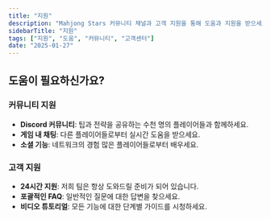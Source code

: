 ```yaml
---
title: "지원"
description: "Mahjong Stars 커뮤니티 채널과 고객 지원을 통해 도움과 지원을 받으세요."
sidebarTitle: "지원"
tags: ["지원", "도움", "커뮤니티", "고객센터"]
date: "2025-01-27"
---
```


## 도움이 필요하신가요?

### 커뮤니티 지원
- **Discord 커뮤니티**: 팁과 전략을 공유하는 수천 명의 플레이어들과 함께하세요.
- **게임 내 채팅**: 다른 플레이어들로부터 실시간 도움을 받으세요.
- **소셜 기능**: 네트워크의 경험 많은 플레이어들로부터 배우세요.

### 고객 지원
- **24시간 지원**: 저희 팀은 항상 도와드릴 준비가 되어 있습니다.
- **포괄적인 FAQ**: 일반적인 질문에 대한 답변을 찾으세요.
- **비디오 튜토리얼**: 모든 기능에 대한 단계별 가이드를 시청하세요.
